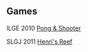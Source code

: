 == Games ==

ILGE 2010 [http://norstrulde.org/ilge10/index.html Pong & Shooter]

SLGJ 2011 [http://norstrulde.org/slgj11/index.html Henri's Reef]